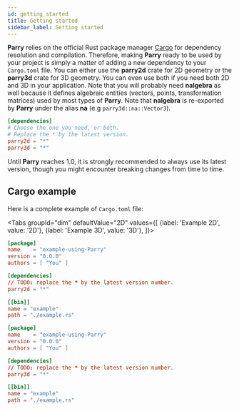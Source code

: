 ```yaml
---
id: getting_started
title: Getting started
sidebar_label: Getting started
---
```



**Parry** relies on the official Rust package manager
[Cargo](https://crates.io) for dependency resolution and compilation. Therefore,
making **Parry** ready to be used by your project is simply a matter of
adding a new dependency to your `Cargo.toml` file. You can either use the **parry2d**
crate for 2D geometry or the **parry3d** crate for 3D geometry. You can even use both
if you need both 2D and 3D in your application. Note that you will probably
need **nalgebra** as well because it defines algebraic entities
(vectors, points, transformation matrices) used by most types of **Parry**.
Note that **nalgebra** is re-exported by **Parry** under the alias **na** (e.g
`parry3d::na::Vector3`).

```toml
[dependencies]
# Choose the one you need, or both.
# Replace the * by the latest version.
parry2d = "*"
parry3d = "*"
```

Until **Parry** reaches 1.0, it is strongly recommended to always use its
latest version, though you might encounter breaking changes from time to time.

## Cargo example
Here is a complete example of `Cargo.toml` file:

<Tabs
  groupId="dim"
  defaultValue="2D"
  values={[
    {label: 'Example 2D', value: '2D'},
    {label: 'Example 3D', value: '3D'},
  ]}>
  <TabItem value="2D">

```toml
[package]
name    = "example-using-Parry"
version = "0.0.0"
authors = [ "You" ]

[dependencies]
// TODO: replace the * by the latest version number.
parry2d = "*"

[[bin]]
name = "example"
path = "./example.rs"
```

  </TabItem>
  <TabItem value="3D">

```toml
[package]
name    = "example-using-Parry"
version = "0.0.0"
authors = [ "You" ]

[dependencies]
// TODO: replace the * by the latest version number.
parry3d = "*"

[[bin]]
name = "example"
path = "./example.rs"
```

  </TabItem>
</Tabs>
